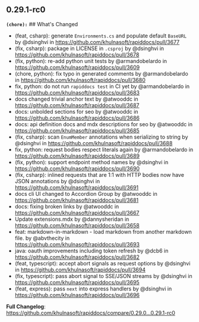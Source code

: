 ## 0.29.1-rc0
**`(chore):`** ## What's Changed
* (feat, csharp): generate `Environments.cs` and populate default `BaseURL` by @dsinghvi in https://github.com/khulnasoft/rapiddocs/pull/3677
* (fix, csharp): package in LICENSE in `.csproj` by @dsinghvi in https://github.com/khulnasoft/rapiddocs/pull/3678
* (fix, python): re-add python unit tests by @armandobelardo in https://github.com/khulnasoft/rapiddocs/pull/3609
* (chore, python): fix typo in generated comments by @armandobelardo in https://github.com/khulnasoft/rapiddocs/pull/3680
* fix, python: do not run `rapiddocs test` in CI yet by @armandobelardo in https://github.com/khulnasoft/rapiddocs/pull/3683
* docs changed trivial anchor text by @atwooddc in https://github.com/khulnasoft/rapiddocs/pull/3687
* docs: unbolded sections for seo by @atwooddc in https://github.com/khulnasoft/rapiddocs/pull/3686
* docs: api definition docs and mdx descriptions for seo by @atwooddc in https://github.com/khulnasoft/rapiddocs/pull/3685
* (fix, csharp): scan `EnumMember` annotations when serializing to string by @dsinghvi in https://github.com/khulnasoft/rapiddocs/pull/3688
* fix, python: request bodies respect literals again by @armandobelardo in https://github.com/khulnasoft/rapiddocs/pull/3689
* (fix, python): support  endpoint method names by @dsinghvi in https://github.com/khulnasoft/rapiddocs/pull/3690
* (fix, csharp): inlined requests that are 1:1 with HTTP bodies now have JSON annotations by @dsinghvi in https://github.com/khulnasoft/rapiddocs/pull/3691
* docs cli UI changed to Accordion Group by @atwooddc in https://github.com/khulnasoft/rapiddocs/pull/3681
* docs: fixing broken links by @atwooddc in https://github.com/khulnasoft/rapiddocs/pull/3667
* Update extensions.mdx by @dannysheridan in https://github.com/khulnasoft/rapiddocs/pull/3658
* feat: markdown-in-markdown - load markdown from another markdown file. by @abvthecity in https://github.com/khulnasoft/rapiddocs/pull/3693
* java: oauth improvements including token refresh by @dcb6 in https://github.com/khulnasoft/rapiddocs/pull/3682
* (feat, typescript): accept abort signals as request options by @dsinghvi in https://github.com/khulnasoft/rapiddocs/pull/3694
* (fix, typescript): pass abort signal to SSE/JSON streams by @dsinghvi in https://github.com/khulnasoft/rapiddocs/pull/3695
* (feat, express): pass `next` into express handlers by @dsinghvi in https://github.com/khulnasoft/rapiddocs/pull/3696


**Full Changelog**: https://github.com/khulnasoft/rapiddocs/compare/0.29.0...0.29.1-rc0

